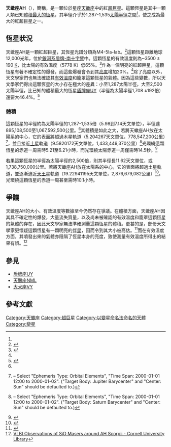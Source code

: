 {{Starbox begin |
 name=天蠍座AH<br>{{lang|en|AH Scorpii}}}}
{{Starbox observe
 | epoch=J2000
 | ra={{RA|17|11|17.02114}}<ref name="SIMBAD">{{cite web | title = SIMBAD basic query result: AH Scorpii | publisher = SIMBAD, Centre de Données astronomiques de Strasbourg | url = http://simbad.u-strasbg.fr/simbad/sim-id?Ident=V*+AH+ScoIdent=AH+Scorpii+&submit=SIMBAD+search | accessdate = 13 Nov 2013 | archive-date = 2014-03-06 | archive-url = https://web.archive.org/web/20140306044313/http://simbad.u-strasbg.fr/simbad/sim-id?Ident=V*+AH+ScoIdent=AH+Scorpii+&submit=SIMBAD+search | dead-url = no }}</ref>
| dec={{DEC|-32|19|30.7132}}<ref name="SIMBAD" />
 | constell=[[天蠍座|天蠍座]] }}
{{Starbox character
 | class=M4-5Ia-Iab<ref name="SIMBAD" />
 | b-v=5.57<ref name="SIMBAD" />
 | variable=[[半規則變星|半規則變星]]}}
{{Starbox astrometry
 | radial_v=-13.40 ± 2.4<ref name="SIMBAD" />
 | prop_mo_ra=-1.37<ref name="SIMBAD" />
 | prop_mo_dec=-2.37<ref name="SIMBAD" />
 | parallax=-0.09<ref name="SIMBAD" />
 | dist_ly=~12,000}}
{{Starbox detail
 | radius=1,287-1,535<ref name="torres2013">{{cite journal|url=http://www.aanda.org/10.1051/0004-6361/201220920|title=The atmospheric structure and fundamental parameters of the red supergiants AH Scorpii, UY Scuti, and KW Sagittarii|journal=Astronomy & Astrophysics|volume=554|date=2013-06-01|issn=0004-6361|language=en|accessdate=2018-04-02|doi=10.1051/0004-6361/201220920|author=B. Arroyo-Torres, M. Wittkowski, J. M. Marcaide, P. H. Hauschildt}}</ref>
 | temperature=~3500 ± 190<ref name="torres2013" />}}
{{Starbox catalog
 | names= AH Scorpii、AN 223.1907、SC 07365-00527、HD 155161、HIP 84071、2MASS J17111702-3219308、IRC -30282、IRAS 17080-3215、RAFGL 1927<ref name="SIMBAD" />}}
{{starbox end}}

'''天蠍座AH'''（{{lang|en|'''AH Scorpii'''}}），簡稱{{lang|en|'''AH Sco'''}}，是一顆位於星座[[天蠍座|天蠍座]]中的紅[[超巨星|超巨星]]。這顆恆星是其中一顆人類已知[[巨大恆星列表|體積最大的恆星]]，其半徑介乎於1,287-1,535[[太陽半徑|太陽半徑]]之間<ref name="torres2013" />，使之成為最大的紅超巨星之一。

==恆星狀況==
天蠍座AH是一顆紅超巨星，其恆星光譜分類為M4-5Ia-Iab。<ref>{{Cite web |url=http://astro.corlan.net/stars/SCO/AH-SCO.html |title=Variable star AH SCORPII (AH-SCO) - corlan.net |accessdate=2013-12-14 |archive-date=2006-10-13 |archive-url=https://web.archive.org/web/20061013163342/http://astro.corlan.net/stars/SCO/AH-SCO.html |dead-url=no }}</ref>這顆恆星距離地球12,000光年，位於[[銀河系|銀河系]][[盾牌-南十字臂|盾牌-南十字臂]]中。這顆恆星的有效溫度則為~3500 ± 190 [[開氏溫標|K]]，比太陽的有效溫度（5778 K）低65%。<ref name=nssdc>{{cite web
 |last=Williams
 |first=D. R.
 |year=2004
 |title=Sun Fact Sheet
 |url=http://nssdc.gsfc.nasa.gov/planetary/factsheet/sunfact.html
 |publisher=[[NASA|NASA]]
 |accessdate=2010-09-27
 |archive-date=2010-07-15
 |archive-url=https://web.archive.org/web/20100715200549/http://nssdc.gsfc.nasa.gov/planetary/factsheet/sunfact.html
 |dead-url=no
 }}</ref>作為一個明亮的紅超巨星，這顆恆星有著不確定性的爆發，而這些爆發會令到其[[亮度|亮度]]增加20%。<ref name="SIMBAD" />除了亮度以外，天文學家們也無法確認其[[有效溫度|有效溫度]]和籠罩這顆恆星的氣體。因為這些變數，所以天文學家們得出這顆恆星的大小存在極大的差異：小至1,287太陽半徑，大至2,500太陽半徑，比已知的體積最大的恆星[[盾牌座UY|盾牌座UY]]（半徑為太陽半徑1,708 ±192倍）還要大46.4%。<ref name="Torres2013">
{{cite journal
  |title=The atmospheric structure and fundamental parameters of the red supergiants AH Scorpii, UY Scuti, and KW Sagittarii
  |journal=Astronomy & Astrophysics
  |author=Arroyo-Torres, B.; Wittkowski, M.; Marcaide, J. M.; Hauschildt, P. H.
  |volume=554  |issue=A76 
  |date=June 2013
  |bibcode=2013A&A...554A..76A
  |doi=10.1051/0004-6361/201220920
|arxiv = 1305.6179
  |pages=A76 }}</ref>

===體積===
這顆恆星的半徑約為太陽半徑的1,287-1,535倍（5.98到7.14天文單位），半徑達895,108,500至1,067,592,500公里。<ref name="torres2013"/>其體積是如此之大，若將天蠍座AH放在太陽系的中心，它的表面將超過木星軌道（5.204267天文單位，778,547,200公里）<ref name=horizons>{{cite web|last = Yeomans|first = Donald K.|date = 2006-07-13|url = http://ssd.jpl.nasa.gov/horizons.cgi?find_body=1&body_group=mb&sstr=5|title = HORIZONS Web-Interface for Jupiter Barycenter (Major Body=5)|publisher = [[JPL_Horizons_On-Line_Ephemeris_System|JPL Horizons On-Line Ephemeris System]]|accessdate = 2007-08-08|archive-date = 2019-01-09|archive-url = https://web.archive.org/web/20190109070123/https://ssd.jpl.nasa.gov/?horizons|dead-url = no}} – Select "Ephemeris Type: Orbital Elements", "Time Span: 2000-01-01 12:00 to 2000-01-02". ("Target Body: Jupiter Barycenter" and "Center: Sun" should be defaulted to.)</ref>，並且接近[[土星|土星]]軌道（9.5820172天文單位，1,433,449,370公里）<ref name="horizons_1_6">{{cite web | last=Yeomans | first=Donald K. | date=2006-07-13 | url=http://ssd.jpl.nasa.gov/horizons.cgi?find_body=1&body_group=mb&sstr=6 | title=HORIZONS Web-Interface for Saturn Barycenter (Major Body=6) | publisher=[[JPL_Horizons_On-Line_Ephemeris_System|JPL Horizons On-Line Ephemeris System]] | accessdate=2007-08-08 | archive-date=2013-05-01 | archive-url=https://web.archive.org/web/20130501170543/http://ssd.jpl.nasa.gov/horizons.cgi?find_body=1&body_group=mb&sstr=6 | dead-url=no }} – Select "Ephemeris Type: Orbital Elements", "Time Span: 2000-01-01 12:00 to 2000-01-02". ("Target Body: Saturn Barycenter" and "Center: Sun" should be defaulted to.)</ref>光環繞這顆恆星的赤道一周需時5.21至6.21小時，而光環繞太陽赤道一周僅需時14.5秒。<ref name=sse>{{cite web 
 |title=Solar System Exploration: Planets: Sun: Facts & Figures 
 |url=http://solarsystem.nasa.gov/planets/profile.cfm?Object=Sun&Display=Facts&System=Metric 
 |archiveurl=https://web.archive.org/web/20080102034758/http://solarsystem.nasa.gov/planets/profile.cfm?Object=Sun&Display=Facts&System=Metric 
 |archivedate=2008-01-02 
 |publisher=[[NASA|NASA]] 
 |deadurl=yes 
 |access-date=2013-12-14 
 }}</ref>

若果這顆恆星的半徑為太陽半徑的2,500倍，則其半徑長11.62天文單位，或1,738,750,000公里。若將天蠍座AH放在太陽系的中心，它的表面將超過土星軌道，並逐漸迫近[[天王星|天王星]]軌道（19.22941195天文單位，2,876,679,082公里）<ref name=horizons2>{{cite web | last = Yeomans | first = Donald K. | date = July 13, 2006 | url = http://ssd.jpl.nasa.gov/?horizons | title = HORIZONS System | publisher = NASA JPL | accessdate = 2007-08-08 | archive-date = 2016-03-20 | archive-url = https://web.archive.org/web/20160320144849/http://ssd.jpl.nasa.gov/?horizons | dead-url = no }}</ref>。光環繞這顆恆星的赤道一周甚至需時10.1小時。

==爭議==
天蠍座AH的大小、有效溫度等數據至今仍然存在爭議。在體積方面，天蠍座AH因其具不確定性的爆發，大量流失質量，以及尚未被確認的有效溫度和籠罩這顆恆星的氣體的存在，因此天文學家無法準確測量這顆恆星的體積。更甚的是，部份天文學家更懷疑這顆恆星有一顆明亮的[[伴星|伴星]]，因而令到其大小被高估。<ref>{{Cite web |url=http://www.aanda.org/articles/aa/pdf/2013/06/aa20920-12.pdf |title=PDF (903.7 KB) - Astronomy |accessdate=2013-12-14 |archive-date=2013-12-14 |archive-url=https://web.archive.org/web/20131214054910/http://www.aanda.org/articles/aa/pdf/2013/06/aa20920-12.pdf |dead-url=no }}</ref>而在有效溫度方面，其噴發出來的氣體亦阻隔了恆星本身的亮度，致使測量有效溫度所得出的結果有誤。<ref>[[:arxiv:0803.1690|VLBI Observations of SiO Masers around AH Scorpii - Cornell University Library]]</ref>

==參見==
* [[盾牌座UY|盾牌座UY]]
* [[天鵝座NML|天鵝座NML]]
* [[大犬座VY|大犬座VY]]

==參考文獻==
{{reflist}}

{{天蝎座恒星}}

[[Category:天蠍座|Category:天蠍座]]
[[Category:超巨星|Category:超巨星]]
[[Category:以變星命名法命名的天體|Category:以變星命名法命名的天體]]
[[Category:變星|Category:變星]]